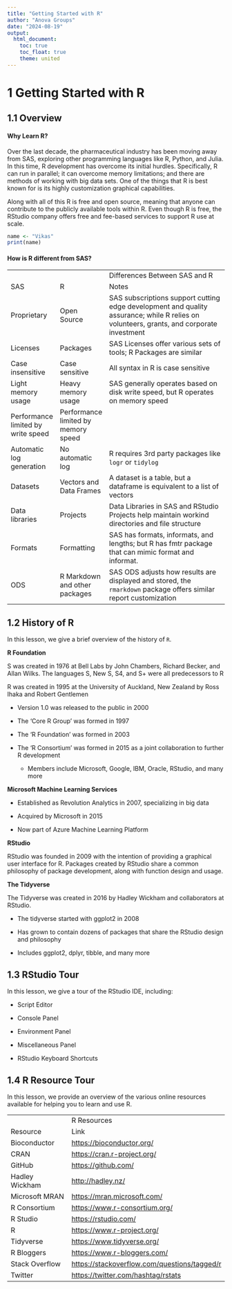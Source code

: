 ```yaml
---
title: "Getting Started with R"
author: "Anova Groups"
date: "2024-08-19"
output:
  html_document:
    toc: true
    toc_float: true
    theme: united
---
```


# **1 Getting Started with R**

## **1.1 Overview**

#### **Why Learn R?**

Over the last decade, the pharmaceutical industry has been moving away from SAS, exploring other programming languages like R, Python, and Julia. In this time, R development has overcome its initial hurdles. Specifically, R can run in parallel; it can overcome memory limitations; and there are methods of working with big data sets. One of the things that R is best known for is its highly customization graphical capabilities.

Along with all of this R is free and open source, meaning that anyone can contribute to the publicly available tools within R. Even though R is free, the RStudio company offers free and fee-based services to support R use at scale.

```r
name <- "Vikas"
print(name)
```

#### **How is R different from SAS?**

|                                    |                                     |                                                                                                                                          |
|------------------------------------|-------------------------------------|------------------------------------------------------------------------------------------------------------------------------------------|
|                                    |                                     | Differences Between SAS and R                                                                                                            |
| SAS                                | R                                   | Notes                                                                                                                                    |
| Proprietary                        | Open Source                         | SAS subscriptions support cutting edge development and quality assurance; while R relies on volunteers, grants, and corporate investment |
| Licenses                           | Packages                            | SAS Licenses offer various sets of tools; R Packages are similar                                                                         |
| Case insensitive                   | Case sensitive                      | All syntax in R is case sensitive                                                                                                        |
| Light memory usage                 | Heavy memory usage                  | SAS generally operates based on disk write speed, but R operates on memory speed                                                         |
| Performance limited by write speed | Performance limited by memory speed |                                                                                                                                          |
| Automatic log generation           | No automatic log                    | R requires 3rd party packages like `logr` or `tidylog`                                                                                   |
| Datasets                           | Vectors and Data Frames             | A dataset is a table, but a dataframe is equivalent to a list of vectors                                                                 |
| Data libraries                     | Projects                            | Data Libraries in SAS and RStudio Projects help maintain workind directories and file structure                                          |
| Formats                            | Formatting                          | SAS has formats, informats, and lengths; but R has fmtr package that can mimic format and informat.                                      |
| ODS                                | R Markdown and other packages       | SAS ODS adjusts how results are displayed and stored, the `rmarkdown` package offers similar report customization                        |

## **1.2 History of R**

In this lesson, we give a brief overview of the history of `R`.

**R Foundation**

S was created in 1976 at Bell Labs by John Chambers, Richard Becker, and Allan Wilks. The languages S, New S, S4, and S+ were all predecessors to R

R was created in 1995 at the University of Auckland, New Zealand by Ross Ihaka and Robert Gentlemen

-   Version 1.0 was released to the public in 2000

-   The ‘Core R Group’ was formed in 1997

-   The ‘R Foundation’ was formed in 2003

-   The ‘R Consortium’ was formed in 2015 as a joint collaboration to further R development

    -   Members include Microsoft, Google, IBM, Oracle, RStudio, and many more

**Microsoft Machine Learning Services**

-   Established as Revolution Analytics in 2007, specializing in big data

-   Acquired by Microsoft in 2015

-   Now part of Azure Machine Learning Platform

**RStudio**

RStudio was founded in 2009 with the intention of providing a graphical user interface for R. Packages created by RStudio share a common philosophy of package development, along with function design and usage.

**The Tidyverse**

The Tidyverse was created in 2016 by Hadley Wickham and collaborators at RStudio.

-   The tidyverse started with ggplot2 in 2008

-   Has grown to contain dozens of packages that share the RStudio design and philosophy

-   Includes ggplot2, dplyr, tibble, and many more

## **1.3 RStudio Tour**

In this lesson, we give a tour of the RStudio IDE, including:

-   Script Editor

-   Console Panel

-   Environment Panel

-   Miscellaneous Panel

-   RStudio Keyboard Shortcuts

## **1.4 R Resource Tour**

In this lesson, we provide an overview of the various online resources available for helping you to learn and use R.

|                |                                                |
|----------------|------------------------------------------------|
|                | R Resources                                    |
| Resource       | Link                                           |
| Bioconductor   | <https://bioconductor.org/>                    |
| CRAN           | <https://cran.r-project.org/>                  |
| GitHub         | <https://github.com/>                          |
| Hadley Wickham | <http://hadley.nz/>                            |
| Microsoft MRAN | <https://mran.microsoft.com/>                  |
| R Consortium   | <https://www.r-consortium.org/>                |
| R Studio       | <https://rstudio.com/>                         |
| R              | <https://www.r-project.org/>                   |
| Tidyverse      | <https://www.tidyverse.org/>                   |
| R Bloggers     | <https://www.r-bloggers.com/>                  |
| Stack Overflow | <https://stackoverflow.com/questions/tagged/r> |
| Twitter        | <https://twitter.com/hashtag/rstats>           |

